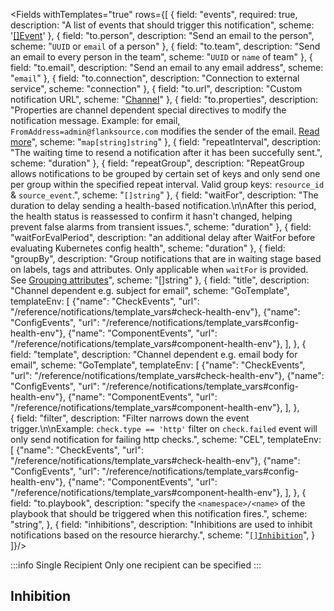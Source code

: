 
<Fields withTemplates="true" rows={[
  {
    field: "events",
    required: true,
    description: "A list of events that should trigger this notification",
    scheme: '[[]Event](./events)'
  },
  {
    field: "to.person",
    description: "Send an email to the person",
    scheme: "`UUID` or `email` of a person"
  },
  {
    field: "to.team",
    description: "Send an email to every person in the team",
    scheme: "`UUID` or `name` of team"
  },
  {
    field: "to.email",
    description: "Send an email to any email address",
    scheme: "`email`"
  },
  {
    field: "to.connection",
    description: "Connection to external service",
    scheme: "connection"
  },
  {
    field: "to.url",
    description: "Custom notification URL",
    scheme: "[Channel](./channels)"
  },
  {
    field: "to.properties",
    description: "Properties are channel dependent special directives to modify the notification message. Example: for email, `FromAddress=admin@flanksource.com` modifies the sender of the email. [Read more](https://containrrr.dev/shoutrrr/v0.8/)",
    scheme: "`map[string]string`"
  },
  {
    field: "repeatInterval",
    description: "The waiting time to resend a notification after it has been succefully sent.",
    scheme: "duration"
  },
  {
    field: "repeatGroup",
    description: "RepeatGroup allows notifications to be grouped by certain set of keys and only send one per group within the specified repeat interval. Valid group keys: `resource_id` & `source_event`.",
    scheme: "`[]string`"
  },
  {
    field: "waitFor",
    description: "The duration to delay sending a health-based notification.\n\nAfter this period, the health status is reassessed to confirm it hasn't changed, helping prevent false alarms from transient issues.",
    scheme: "duration"
  },
  {
    field: "waitForEvalPeriod",
    description: "an additional delay after WaitFor before evaluating Kubernetes config health",
    scheme: "duration"
  },
  {
    field: "groupBy",
    description: "Group notifications that are in waiting stage based on labels, tags and attributes. Only applicable when `waitFor` is provided. See [Grouping attributes](../../guide/notifications/concepts/wait-for#grouping-notifications)",
    scheme: "[]string"
  },
  {
    field: "title",
    description: "Channel dependent e.g. subject for email",
    scheme: "GoTemplate",
    templateEnv: [
      {"name": "CheckEvents", "url": "/reference/notifications/template_vars#check-health-env"},
      {"name": "ConfigEvents", "url": "/reference/notifications/template_vars#config-health-env"},
      {"name": "ComponentEvents", "url": "/reference/notifications/template_vars#component-health-env"},
    ],
  },
  {
    field: "template",
    description: "Channel dependent e.g. email body for email",
    scheme: "GoTemplate",
    templateEnv: [
      {"name": "CheckEvents", "url": "/reference/notifications/template_vars#check-health-env"},
      {"name": "ConfigEvents", "url": "/reference/notifications/template_vars#config-health-env"},
      {"name": "ComponentEvents", "url": "/reference/notifications/template_vars#component-health-env"},
    ],
  },  
  {
    field: "filter",
    description: "Filter narrows down the event trigger.\n\nExample: `check.type == 'http'` filter on `check.failed` event will only send notification for failing http checks.",
    scheme: "CEL",
    templateEnv: [
      {"name": "CheckEvents", "url": "/reference/notifications/template_vars#check-health-env"},
      {"name": "ConfigEvents", "url": "/reference/notifications/template_vars#config-health-env"},
      {"name": "ComponentEvents", "url": "/reference/notifications/template_vars#component-health-env"},
    ],
  },
  {
    field: "to.playbook",
    description: "specify the `<namespace>/<name>` of the playbook that should be triggered when this notification fires.",
    scheme: "string",
  },
  {
    field: "inhibitions",
    description: "Inhibitions are used to inhibit notifications based on the resource hierarchy.",
    scheme: "[`[]Inhibition`](#inhibition)",
  }
]}/>

:::info Single Recipient
Only one recipient can be specified
:::

## Inhibition

<Inhibition />
